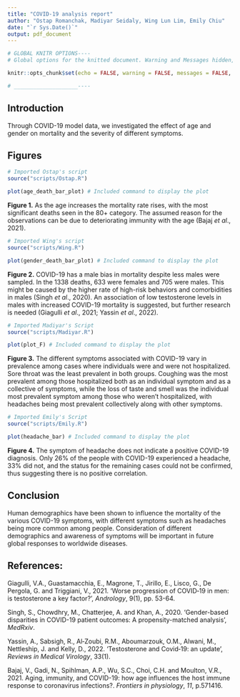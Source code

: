 ```yaml
---
title: "COVID-19 analysis report"
author: "Ostap Romanchak, Madiyar Seidaly, Wing Lun Lim, Emily Chiu"
date: "`r Sys.Date()`"
output: pdf_document
---
```


```r

# GLOBAL KNITR OPTIONS----
# Global options for the knitted document. Warning and Messages hidden, code hidden, outputs hidden and will be shown individually.

knitr::opts_chunk$set(echo = FALSE, warning = FALSE, messages = FALSE, include = FALSE, fig.align='center')

# ____________________----

```

## Introduction

Through COVID-19 model data, we investigated the effect of age and gender on mortality and the severity of different symptoms.

## Figures

```r
# Imported Ostap's script
source("scripts/Ostap.R")

```

```r
plot(age_death_bar_plot) # Included command to display the plot

```

**Figure 1.** As the age increases the mortality rate rises, with the most significant deaths seen in the 80+ category. The assumed reason for the observations can be due to deteriorating immunity with the age (Bajaj *et al*., 2021).

```r
# Imported Wing's script
source("scripts/Wing.R")

```

```r
plot(gender_death_bar_plot) # Included command to display the plot

```

**Figure 2.** COVID-19 has a male bias in mortality despite less males were sampled. In the 1338 deaths, 633 were females and 705 were males. This might be caused by the higher rate of high-risk behaviors and comorbidities in males (Singh *et al*., 2020). An association of low testosterone levels in males with increased COVID-19 mortality is suggested, but further research is needed (Giagulli *et al*., 2021; Yassin *et al*., 2022).

```r
# Imported Madiyar's Script
source("scripts/Madiyar.R")

```

```r
plot(plot_F) # Included command to display the plot

```

**Figure 3.** The different symptoms associated with COVID-19 vary in prevalence among cases where individuals were and were not hospitalized. Sore throat was the least prevalent in both groups. Coughing was the most prevalent among those hospitalized both as an individual symptom and as a collective of symptoms, while the loss of taste and smell was the individual most prevalent symptom among those who weren't hospitalized, with headaches being most prevalent collectively along with other symptoms.

```r
# Imported Emily's Script
source("scripts/Emily.R")

```

```r
plot(headache_bar) # Included command to display the plot

```

**Figure 4.** The symptom of headache does not indicate a positive COVID-19 diagnosis. Only 26% of the people with COVID-19 experienced a headache, 33% did not, and the status for the remaining cases could not be confirmed, thus suggesting there is no positive correlation.

## Conclusion

Human demographics have been shown to influence the mortality of the various COVID-19 symptoms, with different symptoms such as headaches being more common among people. Consideration of different demographics and awareness of symptoms will be important in future global responses to worldwide diseases.

## References:

Giagulli, V.A., Guastamacchia, E., Magrone, T., Jirillo, E., Lisco, G., De Pergola, G. and Triggiani, V., 2021. 'Worse progression of COVID‐19 in men: is testosterone a key factor?', *Andrology*, 9(1), pp. 53-64.

Singh, S., Chowdhry, M., Chatterjee, A. and Khan, A., 2020. 'Gender-based disparities in COVID-19 patient outcomes: A propensity-matched analysis', *MedRxiv*.

Yassin, A., Sabsigh, R., Al‐Zoubi, R.M., Aboumarzouk, O.M., Alwani, M., Nettleship, J. and Kelly, D., 2022. 'Testosterone and Covid‐19: an update', *Reviews in Medical Virology*, 33(1).

Bajaj, V., Gadi, N., Spihlman, A.P., Wu, S.C., Choi, C.H. and Moulton, V.R., 2021. Aging, immunity, and COVID-19: how age influences the host immune response to coronavirus infections?. *Frontiers in physiology*, *11*, p.571416.
